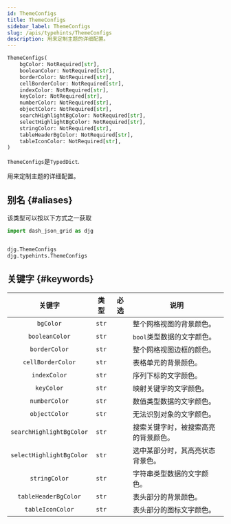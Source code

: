 ```yaml
---
id: ThemeConfigs
title: ThemeConfigs
sidebar_label: ThemeConfigs
slug: /apis/typehints/ThemeConfigs
description: 用来定制主题的详细配置。
---
```



<APITopBar type="type" source="typehints.py#L22" />

```python
ThemeConfigs(
    bgColor: NotRequired[str],
    booleanColor: NotRequired[str],
    borderColor: NotRequired[str],
    cellBorderColor: NotRequired[str],
    indexColor: NotRequired[str],
    keyColor: NotRequired[str],
    numberColor: NotRequired[str],
    objectColor: NotRequired[str],
    searchHighlightBgColor: NotRequired[str],
    selectHighlightBgColor: NotRequired[str],
    stringColor: NotRequired[str],
    tableHeaderBgColor: NotRequired[str],
    tableIconColor: NotRequired[str],
)
```

`ThemeConfigs`是`TypedDict`.

用来定制主题的详细配置。

## 别名 {#aliases}

该类型可以按以下方式之一获取

```python
import dash_json_grid as djg


djg.ThemeConfigs
djg.typehints.ThemeConfigs
```

## 关键字 {#keywords}

|          关键字          | 类型  | 必选 | <center>说明</center>                |
| :----------------------: | :---: | :--: | :----------------------------------- |
|        `bgColor`         | `str` |      | 整个网格视图的背景颜色。             |
|      `booleanColor`      | `str` |      | `bool`类型数据的文字颜色。           |
|      `borderColor`       | `str` |      | 整个网格视图边框的颜色。             |
|    `cellBorderColor`     | `str` |      | 表格单元的背景颜色。                 |
|       `indexColor`       | `str` |      | 序列下标的文字颜色。                 |
|        `keyColor`        | `str` |      | 映射关键字的文字颜色。               |
|      `numberColor`       | `str` |      | 数值类型数据的文字颜色。             |
|      `objectColor`       | `str` |      | 无法识别对象的文字颜色。             |
| `searchHighlightBgColor` | `str` |      | 搜索关键字时，被搜索高亮的背景颜色。 |
| `selectHighlightBgColor` | `str` |      | 选中某部分时，其高亮状态背景色。     |
|      `stringColor`       | `str` |      | 字符串类型数据的文字颜色。           |
|   `tableHeaderBgColor`   | `str` |      | 表头部分的背景颜色。                 |
|     `tableIconColor`     | `str` |      | 表头部分的图标文字颜色。             |
